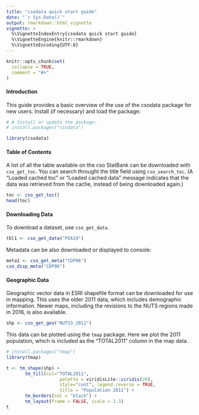 ---
title: "csodata quick start guide"
date: "`r Sys.Date()`"
output: rmarkdown::html_vignette
vignette: >
  %\VignetteIndexEntry{csodata quick start guide}
  %\VignetteEngine{knitr::rmarkdown}
  %\VignetteEncoding{UTF-8}
---

```{r, include = FALSE}
knitr::opts_chunk$set(
  collapse = TRUE,
  comment = "#>"
)
```

#### Introduction

This guide provides a basic overview of the use of the csodata package for new users. Install (if necessary) and load the package:

```{r setup}
# # Install or update the package:
# install.packages("csodata")

library(csodata)
```

#### Table of Contents

A list of all the table available on the cso StatBank can be downloaded with `cso_get_toc`. You can search throught the title field using `cso_search_toc`. (A "Loaded cached toc" or "Loaded cached data" message indicates that the data was retrieved from the cache, instead of being downloaded again.)
```{r}
toc <- cso_get_toc()
head(toc)
```

#### Downloading Data

To download a dataset, use `cso_get_data`.

```{r}
tbl1 <- cso_get_data("PEA19")
```

Metadata can be also downloaded or displayed to console:

```{r}
meta1 <- cso_get_meta("CDP06")
cso_disp_meta("CDP06")
```

#### Geographic Data

Geographic vector data in ESRI shapefile format can be downloaded for use in mapping. This uses the older 2011 data, which includes demographic information. Newer maps, including the revisions to the NUTS regions made in 2016, is also available.

```{r}
shp <- cso_get_geo("NUTS3_2011")
```

This data can be plotted using the `tmap` package. Here we plot the 2011 population, which is included as the "TOTAL2011" column in the map data.

```{r, fig.width = 5, fig.height=6}
# install.packages("tmap")
library(tmap)

t <- tm_shape(shp) +
       tm_fill(col="TOTAL2011", 
                    palette = viridisLite::viridis(20),
                    style="cont", legend.reverse = TRUE,
                    title = "Population 2011") +
       tm_borders(col = "black") +
       tm_layout(frame = FALSE, scale = 1.3)
t
```

